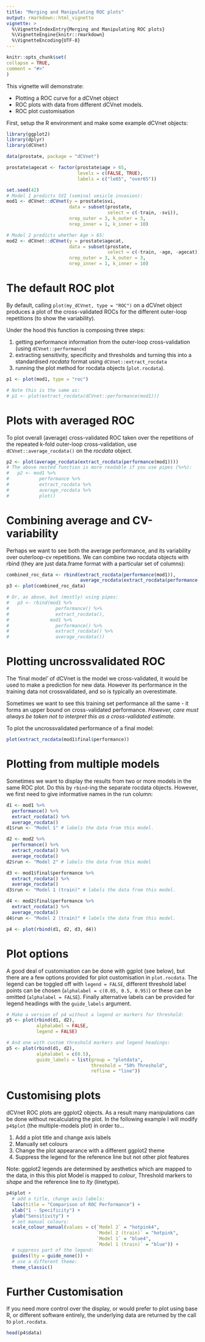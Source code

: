```yaml
---
title: "Merging and Manipulating ROC plots"
output: rmarkdown::html_vignette
vignette: >
  %\VignetteIndexEntry{Merging and Manipulating ROC plots}
  %\VignetteEngine{knitr::rmarkdown}
  %\VignetteEncoding{UTF-8}
---
```


```r
knitr::opts_chunk$set(
collapse = TRUE,
comment = "#>"
)
```

This vignette will demonstrate:

 * Plotting a ROC curve for a dCVnet object
 * ROC plots with data from different dCVnet models.
 * ROC plot customisation

First, setup the R environment and make some example dCVnet objects:

```r
library(ggplot2)
library(dplyr)
library(dCVnet)

data(prostate, package = "dCVnet")

prostate$agecat <- factor(prostate$age > 65,
                          levels = c(FALSE, TRUE),
                          labels = c("le65", "over65"))

set.seed(42)
# Model 1 predicts SVI (seminal vesicle invasion):
mod1 <- dCVnet::dCVnet(y = prostate$svi,
                       data = subset(prostate,
                                     select = c(-train, -svi)),
                       nrep_outer = 3, k_outer = 3,
                       nrep_inner = 1, k_inner = 10)

# Model 2 predicts whether Age > 65:
mod2 <- dCVnet::dCVnet(y = prostate$agecat,
                       data = subset(prostate, 
                                     select = c(-train, -age, -agecat)),
                       nrep_outer = 3, k_outer = 3,
                       nrep_inner = 1, k_inner = 10)

```

# The default ROC plot
By default, calling `plot(my_dCVnet, type = "ROC")` on a dCVnet object
produces a plot of the cross-validated ROCs for the different outer-loop 
repetitions (to show the variability).

Under the hood this function is composing three steps:

 1. getting performance information from the outer-loop cross-validation
      (using `dCVnet::performance`)
 2. extracting sensitivity, specificity and thresholds and turning this into a 
      standardised *rocdata* format using `dCVnet::extract_rocdata`
 3. running the plot method for rocdata objects (`plot.rocdata`).

```r
p1 <- plot(mod1, type = "roc")

# Note this is the same as:
# p1 <- plot(extract_rocdata(dCVnet::performance(mod1)))

```

# Plots with averaged ROC
To plot overall (average) cross-validated ROC taken over the repetitions of the
repeated k-fold outer-loop cross-validation, use `dCVnet::average_rocdata()` on
the *rocdata* object.

```r
p2 <- plot(average_rocdata(extract_rocdata(performance(mod1))))
# The above nested function is more readable if you use pipes (%>%):
#   p2 <- mod1 %>% 
#           performance %>% 
#           extract_rocdata %>% 
#           average_rocdata %>% 
#           plot()

```

# Combining average and CV-variability
Perhaps we want to see both the average performance, and its variability over 
outerloop-cv repetitions. We can combine two rocdata objects with rbind
(they are just data.frame format with a particular set of columns):

```r
combined_roc_data <- rbind(extract_rocdata(performance(mod1)),
                           average_rocdata(extract_rocdata(performance(mod1))))
p3 <- plot(combined_roc_data)

# Or, as above, but (mostly) using pipes:
#   p3 <- rbind(mod1 %>% 
#                 performance() %>% 
#                 extract_rocdata(),
#               mod1 %>% 
#                 performance() %>% 
#                 extract_rocdata() %>% 
#                 average_rocdata())


```

# Plotting uncrossvalidated ROC
The 'final model' of dCVnet is the model we cross-validated, it would be used 
to make a prediction for new data. However its performance in the training data 
not crossvalidated, and so is typically an overestimate.

Sometimes we want to see this training set performance all the same - it forms
an upper bound on cross-validated performance. *However, care must always be *
*taken not to interpret this as a cross-validated estimate.*

To plot the uncrossvalidated performance of a final model:
```r
plot(extract_rocdata(mod1$final$performance))
```


# Plotting from multiple models
Sometimes we want to display the results from two or more models
in the same ROC plot. Do this by `rbind`-ing the separate rocdata objects.
However, we first need to give informative names in the run column:

```r
d1 <- mod1 %>% 
  performance() %>% 
  extract_rocdata() %>% 
  average_rocdata()
d1$run <- "Model 1" # labels the data from this model.

d2 <- mod2 %>% 
  performance() %>% 
  extract_rocdata() %>% 
  average_rocdata()
d2$run <- "Model 2" # labels the data from this model

d3 <- mod1$final$performance %>% 
  extract_rocdata() %>% 
  average_rocdata()
d3$run <- "Model 1 (train)" # labels the data from this model.

d4 <- mod2$final$performance %>% 
  extract_rocdata() %>% 
  average_rocdata()
d4$run <- "Model 2 (train)" # labels the data from this model.

p4 <- plot(rbind(d1, d2, d3, d4))


```

# Plot options

A good deal of customisation can be done with ggplot (see below), but there are
a few options provided for plot customisation in `plot.rocdata`. The legend can
be toggled off with `legend = FALSE`, different threshold label points can be
chosen (`alphalabel = c(0.05, 0.5, 0.95)`) or these can be omitted
(`alphalabel = FALSE`). Finally alternative labels can be provided for 
legend headings with the `guide_labels` argument.

```r
# Make a version of p4 without a legend or markers for threshold:
p5 <- plot(rbind(d1, d2),
           alphalabel = FALSE,
           legend = FALSE)

# And one with custom threshold markers and legend headings:
p5 <- plot(rbind(d1, d2),
           alphalabel = c(0.5),
           guide_labels = list(group = "plotdata",
                               threshold = "50% Threshold",
                               refline = "line"))

```

# Customising plots

dCVnet ROC plots are ggplot2 objects. As a result many manipulations can be done
without recalculating the plot. In the following example I will modify `p4$plot`
(the multiple-models plot) in order to...

 1. Add a plot title and change axis labels
 2. Manually set colours
 3. Change the plot appearance with a different ggplot2 theme
 4. Suppress the legend for the reference line but not other plot features
 
Note: ggplot2 legends are determined by aesthetics which are mapped to the data,
in this this plot Model is mapped to *colour*, Threshold markers to *shape*
and the reference line to *lty* (linetype).

```r
p4$plot +
  # add a title, change axis labels:
  labs(title = "Comparison of ROC Performance") +
  xlab("1 - Specificity") +
  ylab("Sensitivity") +
  # set manual colours:
  scale_colour_manual(values = c(`Model 2` = "hotpink4",
                                 `Model 2 (train)` = "hotpink",
                                 `Model 1` = "blue4",
                                 `Model 1 (train)` = "blue")) +
  # suppress part of the legend:
  guides(lty = guide_none()) +
  # use a different theme:
  theme_classic() 

```

# Further Customisation

If you need more control over the display, or would prefer to plot using 
base R, or different software entirely, the underlying data are
returned by the call to `plot.rocdata`.

```r
head(p4$data)
```


